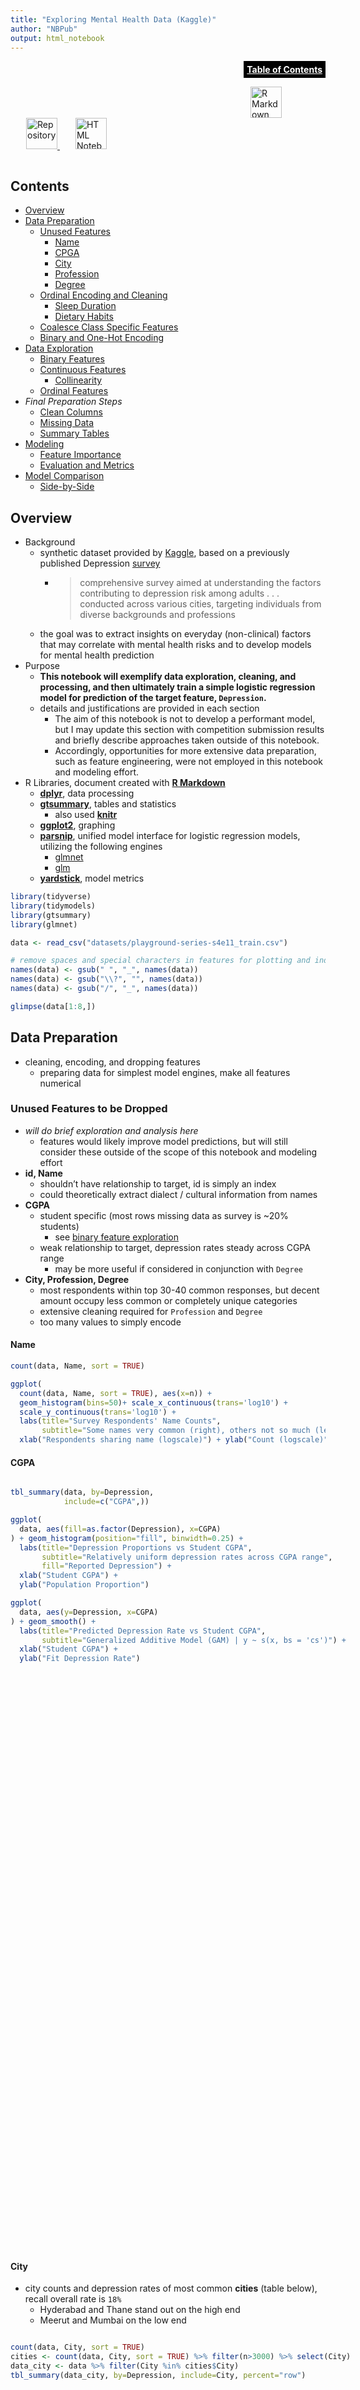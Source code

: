 ```yaml
---
title: "Exploring Mental Health Data (Kaggle)"
author: "NBPub"
output: html_notebook
---
```


<style>
.scroll-output {
  height: 30vh;
  width: 90vw;
  overflow-y: scroll;
  overflow-x: scroll;
}

blockquote { font-size: 1em;}

.stick-top {
  position: sticky;
  top: 0;
  width: max-content;
  margin-left: auto;
  font-weight: bold;
  background-color: black;
  padding: 5px;
}
</style>

<div class="stick-top"><a href="#contents" style="color: white;">Table of Contents</a></div>

<div style="display:inline-block;"> 
  <a href="https://github.com/NBPub/Health_Data_Demonstrations/blob/main/playground_s4e11_LogReg.Rmd" style="margin-left:40vw;">
    <img src="https://raw.githubusercontent.com/rstudio/rmarkdown/main/man/figures/logo.png" 
     width="50" title="R Markdown file"/>
  </a>
  <a href="https://github.com/NBPub/Health_Data_Demonstrations" style="margin-left:25px;">
    <img src="https://images.seeklogo.com/logo-png/30/2/github-logo-png_seeklogo-304612.png" 
     width="50" title="Repository"/>
  </a>
  <a href="https://github.com/NBPub/Health_Data_Demonstrations/blob/main/playground_s4e11_LogReg.nb.html" style="margin-left:25px;">
    <img src="https://cdn.iconscout.com/icon/free/png-512/free-html-5-logo-icon-download-in-svg-png-gif-file-formats--programming-langugae-language-pack-logos-icons-1175208.png"
     width="50" title="HTML Notebook"/>
  </a>
</div>

## Contents
 - [Overview](#overview)
 - [Data Preparation](#data-preparation)
   - [Unused Features](#unused-features-to-be-dropped)
     - [Name](#name)
     - [CPGA](#cpga)
     - [City](#city)
     - [Profession](#profession)
     - [Degree](#degree)
   - [Ordinal Encoding and Cleaning](#clean-and-encode-ordinal-features)
     - [Sleep Duration](#sleep_duration)
     - [Dietary Habits](#dietary_habits)
   - [Coalesce Class Specific Features](#combine-class-specific-features)
   - [Binary and One-Hot Encoding](#encode-binary-responses)
 - [Data Exploration](#exploration-tables-and-graphs)
   - [Binary Features](#binary-features)
   - [Continuous Features](#continuous-features)
     - [Collinearity ](#relationship-with-student---working-professional)
   - [Ordinal Features](#ordinal-features)
 - *Final Preparation Steps*
   - [Clean Columns](#drop-columns)
   - [Missing Data](#missing-values)
   - [Summary Tables](#final-summary-tables)
 - [Modeling](#modeling)
   - [Feature Importance](#feature-importance)
   - [Evaluation and Metrics](#model-evaluation)
 - [Model Comparison](#comparison-to-glm-engine)
   - [Side-by-Side](#direct-comparison)


## Overview

 - Background
   - synthetic dataset provided by 
 [Kaggle](https://www.kaggle.com/competitions/playground-series-s4e11/data), 
 based on a previously published Depression [survey](https://www.kaggle.com/datasets/sumansharmadataworld/depression-surveydataset-for-analysis)
     - > comprehensive survey aimed at understanding the factors contributing to 
     depression risk among adults . . . conducted across various cities, 
     targeting individuals from diverse backgrounds and professions
   - the goal was to extract insights on everyday (non-clinical) factors that may 
   correlate with mental health risks and to develop models for mental health 
   prediction
 - Purpose
   - **This notebook will exemplify data exploration, cleaning, and processing, 
   and then ultimately train a simple logistic regression model for prediction of 
   the target feature, `Depression`.**
   - details and justifications are provided in each section
     - The aim of this notebook is not to develop a performant model, but I may 
   update this section with competition submission results and briefly describe 
   approaches taken outside of this notebook.
     - Accordingly, opportunities for more extensive data preparation, such as 
     feature engineering, were not employed in this notebook and modeling effort.
 - R Libraries, document created with **[R Markdown](https://rmarkdown.rstudio.com/)**
   - **[dplyr](https://dplyr.tidyverse.org/)**, data processing
   - **[gtsummary](https://www.danieldsjoberg.com/gtsummary/)**, tables and statistics
     - also used **[knitr](https://yihui.org/knitr/)**
   - **[ggplot2](https://ggplot2.tidyverse.org/)**, graphing
   - **[parsnip](https://parsnip.tidymodels.org/)**, unified model interface for
   logistic regression models, utilizing the following engines
     - [glmnet](https://glmnet.stanford.edu/)
     - [glm](https://www.rdocumentation.org/packages/stats/versions/3.6.2/topics/glm)
   - **[yardstick](https://yardstick.tidymodels.org/)**, model metrics

```r
library(tidyverse)
library(tidymodels)
library(gtsummary)
library(glmnet)

data <- read_csv("datasets/playground-series-s4e11_train.csv")

# remove spaces and special characters in features for plotting and indexing
names(data) <- gsub(" ", "_", names(data))
names(data) <- gsub("\\?", "", names(data))
names(data) <- gsub("/", "_", names(data))

glimpse(data[1:8,])
```
## Data Preparation

 - cleaning, encoding, and dropping features
   - preparing data for simplest model engines, make all features numerical

### Unused Features to be Dropped

 - *will do brief exploration and analysis here*
     - features would likely improve model predictions, but will still consider 
     these outside of the scope of this notebook and modeling effort
 - **id, Name**
   - shouldn't have relationship to target, id is simply an index
   - could theoretically extract dialect / cultural information from names
 - **CGPA**
   - student specific (most rows missing data as survey is ~20% students)
     - see [binary feature exploration](#binary-features)
   - weak relationship to target, depression rates steady across CGPA range
     - may be more useful if considered in conjunction with `Degree`
 - **City, Profession, Degree**
   - most respondents within top 30-40 common responses, but decent amount 
   occupy less common or completely unique categories
   - extensive cleaning required for `Profession` and `Degree`
   - too many values to simply encode


#### Name
```r
count(data, Name, sort = TRUE)
```

```r
ggplot(
  count(data, Name, sort = TRUE), aes(x=n)) + 
  geom_histogram(bins=50)+ scale_x_continuous(trans='log10') + 
  scale_y_continuous(trans='log10') + 
  labs(title="Survey Respondents' Name Counts", 
       subtitle="Some names very common (right), others not so much (left), bar at 1 represents unique names") + 
  xlab("Respondents sharing name (logscale)") + ylab("Count (logscale)")
```
#### CGPA

<div class="scroll-output">
```r
tbl_summary(data, by=Depression,
            include=c("CGPA",))

ggplot(
  data, aes(fill=as.factor(Depression), x=CGPA)
) + geom_histogram(position="fill", binwidth=0.25) + 
  labs(title="Depression Proportions vs Student CGPA",
       subtitle="Relatively uniform depression rates across CGPA range",
       fill="Reported Depression") + 
  xlab("Student CGPA") + 
  ylab("Population Proportion")

ggplot(
  data, aes(y=Depression, x=CGPA)
) + geom_smooth() + 
  labs(title="Predicted Depression Rate vs Student CGPA",
       subtitle="Generalized Additive Model (GAM) | y ~ s(x, bs = 'cs')") + 
  xlab("Student CGPA") + 
  ylab("Fit Depression Rate")
```
</div>
<br>

#### City

 - city counts and depression rates of most common **cities** (table below), 
 recall overall rate is `18%`
   - Hyderabad and Thane stand out on the high end
   - Meerut and Mumbai on the low end

<div class="scroll-output">
```r
count(data, City, sort = TRUE)
cities <- count(data, City, sort = TRUE) %>% filter(n>3000) %>% select(City)
data_city <- data %>% filter(City %in% cities$City)
tbl_summary(data_city, by=Depression, include=City, percent="row") 
```
</div>
<br>

#### Profession

 - profession counts and depression rates of most common professions (table below),
 recall overall rate is `18%`
   - all of the most common professions have lower depression rates than the 
   overall survey population
   - "Unknown" likely corresponds mostly to students, who 
   [have a relatively high rate](#binary-features) of depression
   
<div class="scroll-output">
```r
count(data, Profession, sort = TRUE)
profs <- count(data, Profession, sort = TRUE) %>% filter(n>2000) %>% select(Profession)
data_profs <- data %>% filter(Profession %in% profs$Profession)
tbl_summary(data_profs, by=Depression, include=Profession, percent="row") 
```
</div>
<br>

#### Degree

 - degree counts and depression rates of most common degrees (second table), 
 recall overall rate is `18%`
 - initial look indicates varied rates between degrees, but each degree was 
 considered for current students and professionals separately (third table)
   - students base depression rate is ~59% and working professionals are ~8%
   - this important confounding feature will be discussed further in the 
   [Collinearity ](#relationship-with-student---working-professional) section
   - "Class 12" (assuming this is a American high school / GED equivalent) has 
   highest depression rates for current students and professionals by a wide 
   margin
   - "M. Ed" has relatively low depression rates for students and professionals

<div class="scroll-output">
```r
count(data, Degree, sort = TRUE)
degs <- count(data, Degree, sort = TRUE) %>% filter(n>4000) %>% select(Degree)
data_degs <- data %>% filter(Degree %in% degs$Degree)
tbl_summary(data_degs, by=Depression, include=Degree, percent="row") 
tbl_strata(data_degs %>% select(Degree, Working_Professional_or_Student, Depression), 
           strata=Working_Professional_or_Student, 
           .tbl_fun = ~.x |> tbl_summary(by=Depression, percent="row"))
```
</div>

### Clean and Encode (Ordinal Features)

#### Sleep_Duration

- categories: <5, 5-6, 7-8, >8 hours | *will encode with values 1-4, respectively*
  - some values obviously fit within categories and will be changed
    - made some arbitrary choices, like "4-6 hours" and "1-6 hours"
  - bogus and unclear values were dropped


```r
dplyr::count(data, Sleep_Duration, sort = TRUE)
```

```r
# encode sleep, first value in array indicates overall grouping

data <- data %>% mutate(Sleep_Rank = case_match(pull(data,Sleep_Duration),
  c("Less than 5 hours", "3-4 hours", "4-5 hours", "2-3 hours", "1-6 hours", 
    "45", "1-2 hours", "1-3 hours", "3-6 hours") ~ 1,
  c("5-6 hours", "4-6 hours", "6-7 hours") ~ 2,
  c("7-8 hours", "6-8 hours", "8 hours") ~ 3,
  c("More than 8 hours", "10-11 hours", "8-9 hours", "9-11 hours") ~ 4
))

paste(sum(is.na(data["Sleep_Rank"])), "sleep values missing after encoding")

```

#### Dietary_Habits

- categories: Unhealthy, Moderate, Healthy | *will encode with values 1-3*
  - very small proportion of data outside these answers and were dropped,
  though some could be inferred
    - ex: are "No" or "No Healthy" equivalent to "Unhealthy"?
  
```r
dplyr::count(data, Dietary_Habits, sort = TRUE)
```

```r
data <- data %>% mutate(Diet_Rank = case_match(pull(data,Dietary_Habits),
  c("Unhealthy") ~ 1,
  c("Moderate") ~ 2,
  c("Healthy") ~ 3,
))

paste(sum(is.na(data["Diet_Rank"])), "diet values missing after encoding")
```
### Combine Class-Specific Features

 - Common features specific to Students or Working Professionals, these 
 correspond to the majority of missing survey data
   - Academic or Work Pressure --> `Pressure`
   - Study or Job Satisfaction --> `Satisfaction`

```r
data <- data %>% mutate(Pressure = coalesce(Academic_Pressure, Work_Pressure))
data <- data %>% mutate(Satisfaction = coalesce(Study_Satisfaction, Job_Satisfaction))

head(data[c("Working_Professional_or_Student", "Academic_Pressure", 
            "Work_Pressure", "Pressure")])

head(data[c("Working_Professional_or_Student", "Study_Satisfaction",
            "Job_Satisfaction", "Satisfaction")])
```
### Encode Binary Responses

  - `Gender`, `Have_you_ever_had_suicidal_thoughts_`, 
  `Family_History_of_Mental_Illness`, and `Working_Professional_or_Student` 
    - *survey only contains two responses to gender, not enforcing a binary*
  - Could have used binary encoding for gender and student vs working professional, 
  but chose to use **one-hot encoding** to see how models handled features

```r
# one hot encode
data <- data %>% mutate(Gender_M = ifelse(Gender=="Male",1,0))
data <- data %>% mutate(Gender_F = ifelse(Gender=="Female",1,0))

data <- data %>% mutate(Professional = ifelse(Working_Professional_or_Student==
                                                "Working Professional",1,0))
data <- data %>% mutate(Student = ifelse(Working_Professional_or_Student==
                                                "Student",1,0))

# binary encode, character to numerical
data <- data %>% mutate(Suicidal_Thoughts = ifelse(
  Have_you_ever_had_suicidal_thoughts_=="Yes",1,0))

data <- data %>% mutate(Family_History = ifelse(
  Family_History_of_Mental_Illness=="Yes",1,0))
```

## Exploration Tables and Graphs
 - feature distributions, target relationships, and interrelationships
 - *`Depression = 1` corresponds to `"yes"` and `0` to `"no"`*
   
### Binary Features

 - response counts
   - binary feature responses are balanced, except for students vs working 
 professionals and target feature, `Depression`
 - relationship to Depression
   - having suicidal thoughts and being a student are tied much more strongly to 
 reported depression than the alternatives (not having suicidal thoughts, being 
 a working professional)
   - gender and family history of mental illness do not strongly influence target
   - *table presented against Depression in 
 [final summary](#final-summary-tables)*


```r
tbl_summary(data, include=c("Gender","Have_you_ever_had_suicidal_thoughts_",
                            "Family_History_of_Mental_Illness",
                            "Working_Professional_or_Student",
                            "Depression"))
```

<div class="scroll-output">
**Gender**
```r
prop_f <- 100*dim(filter(data, Gender_F == 1 & Depression==1))[1] / 
  dim(filter(data, Gender_F == 1))[1]

prop_m <- 100*dim(filter(data, Gender_M == 1 & Depression==1))[1] / 
  dim(filter(data, Gender_M == 1))[1]

ggplot(
  data, aes(x=Gender, fill=as.factor(Depression))
) + geom_bar(position="stack") + 
  labs(title="Depression Proportion vs Gender",
       subtitle=paste(round(prop_f,1), "% females depressed | ",
                      round(prop_m,1), "% males depressed"),
       fill="Reported Depression") + 
  xlab("Reported Gender") + 
  ylab("Number of Survey Respondents")
```
**Suicidal Thoughts**
```r
prop_y <- 100*dim(filter(data, Suicidal_Thoughts == 1 & Depression==1))[1] / 
  dim(filter(data, Suicidal_Thoughts == 1))[1]

prop_n <- 100*dim(filter(data, Suicidal_Thoughts == 0 & Depression==1))[1] / 
  dim(filter(data, Suicidal_Thoughts == 0))[1]

ggplot(
  data, aes(x=Have_you_ever_had_suicidal_thoughts_, fill=as.factor(Depression))
) + geom_bar(position="stack") +
  labs(title="Depression Proportion vs Suicidal Thoughts",
       subtitle=paste(round(prop_n,1), "% depressed without suicidal thoughts | ",
                      round(prop_y,1), "% depressed with suicidal thoughts"),
       fill="Reported Depression") + 
  xlab("Reported Having Suicidal Thoughts") + 
  ylab("Number of Survey Respondents")
```
**Family History of Mental Illness**
```r
prop_y <- 100*dim(filter(data, Family_History == 1 & Depression==1))[1] / 
  dim(filter(data, Family_History == 1))[1]

prop_n <- 100*dim(filter(data, Family_History == 0 & Depression==1))[1] / 
  dim(filter(data, Family_History == 0))[1]

ggplot(
  data, aes(x=Family_History_of_Mental_Illness, fill=as.factor(Depression))
) + geom_bar(position="stack") + 
  labs(title="Depression Proportion vs Family History of Mental Illness",
       subtitle=paste(round(prop_n,1), "% depressed without family history | ",
                      round(prop_y,1), "% depressed with family history"),
       fill="Reported Depression") + 
  xlab("Reported Having Family History of Mental Illness") + 
  ylab("Number of Survey Respondents")
```
**Student or Working Professional**
```r
prop_s <- 100*dim(filter(data, Student == 1 & Depression==1))[1] / 
  dim(filter(data, Student == 1))[1]

prop_w <- 100*dim(filter(data, Professional == 1 & Depression==1))[1] / 
  dim(filter(data, Professional == 1))[1]

ggplot(
  data, aes(x=Working_Professional_or_Student, fill=as.factor(Depression))
) + geom_bar(position="stack") + 
  labs(title="Depression Proportion vs Student/Professional",
       subtitle=paste(round(prop_s,1), "% students depressed | ",
                      round(prop_w,1), "% professionals depressed"),
       fill="Reported Depression") + 
  xlab("Student or Working Professional") + 
  ylab("Number of Survey Respondents")
```
</div>

### Continuous Features 

 - higher work-study hours and lower ages match up with much higher rates of 
 reported depression
   - *table shows each feature against Depression: 0 (no) or 1 (yes)*
 - however each feature is entangled with the student/working professional 
 classification of survey respondents

 
```r
tbl_summary(data, by=Depression,
            include=c("Age", "Work_Study_Hours",))
```

<div class="scroll-output">

**Work or Study Hours**
```r
ggplot(
  data, aes(fill=as.factor(Depression), x=Work_Study_Hours)
) + geom_histogram(binwidth=1, position="stack") + 
  labs(title="Survey Time Working/Studying Distribution with/without Depression",
       subtitle="Higher proportion depressed that spend more time working/studying",
       fill="Reported Depression") + 
  xlab("Hours spent working or studying") + 
  ylab("Survey Respondents")

ggplot(
  data, aes(y=Depression, x=Work_Study_Hours)
) + geom_smooth() + 
  labs(title="Predicted Depression Rate vs Time Working/Studying",
       subtitle="Generalized Additive Model (GAM) | y ~ s(x, bs = 'cs')") + 
  xlab("Hours spent working or studying") + 
  ylab("Fit Depression Rate")
```

**Age**
```r
ggplot(
  data, aes(fill=as.factor(Depression), x=Age)
) + geom_histogram(binwidth=1, position="stack") + 
  labs(title="Survey Age Distribution with/without Depression",
       subtitle="Higher proportion depressed at lower ages",
       fill="Reported Depression") + 
  xlab("Age (years)") + 
  ylab("Survey Respondents")

ggplot(
  data, aes(y=Depression, x=Age)
) + geom_smooth() + 
  labs(title="Predicted Depression Rate vs Respondent Age",
       subtitle="Generalized Additive Model (GAM) | y ~ s(x, bs = 'cs')") + 
  xlab("Age (years)") + 
  ylab("Fit Depression Rate")
```
</div><br>

#### Relationship with Student - Working Professional

 - three features correlate strongly to target: age, work-study hours, and 
 being a student instead of a working professional; and are also interrelated
 - clear age division between students and working professionals
   - very few students older or professionals younger than 35 years
 - students spend more hours working and studying than do professionals
 
```r
tbl_strata(data %>% select(Age, Work_Study_Hours, 
                           Working_Professional_or_Student, Depression), 
           strata=Working_Professional_or_Student, 
           .tbl_fun = ~.x |> tbl_summary(by=Depression, 
                                         statistic = all_continuous() ~ 
                                           "{mean} | {median} ({p25}, {p75})"))
```

<br><hr><br>

<div class="scroll-output">
**Age**
```r
tbl_continuous(data,  variable=Age,
               include=c("Working_Professional_or_Student", "Depression", ))

n_students <- round(100*sum(data$Student)/dim(data[1]),1)
n_pros <- round(100*sum(data$Professional)/dim(data[1]),1)

ggplot(data, aes(x=Age, color=Working_Professional_or_Student,
                 fill=Working_Professional_or_Student)) + 
        geom_density(linewidth=1.2, alpha=0.3) + 
        labs(title="Sharp age cutoff for Students vs Working Professionals", 
             subtitle = paste("Survey population:", n_students, "% students | ", 
                              n_pros, "% professionals")) + 
        xlab("Age (yrs)") + ylab("Proportion of Respondents")

ggplot(data, aes(y=Age, x=Working_Professional_or_Student,
                 color=Working_Professional_or_Student,
                 fill = Working_Professional_or_Student)) + 
        geom_boxplot(alpha=0.5) + 
        labs(title="Sharp age cutoff for Students vs Working Professionals") + 
        ylab("Age (yrs)") + xlab("")
```

**Work-Study Hours**
```r
tbl_continuous(data,  variable=Work_Study_Hours,
               include=c("Working_Professional_or_Student", "Depression", ))

ggplot(data, aes(Work_Study_Hours, col=Working_Professional_or_Student, 
                 fill=Working_Professional_or_Student)) + 
        geom_density(linewidth=1.2, alpha=0.3,) + 
        labs(title="Students are busier than Professionals") + 
        xlab("Work-Study Hours") + 
        ylab("Proportion of Respondents")

ggplot(data, aes(y=Work_Study_Hours, x=Working_Professional_or_Student,
                 color=Working_Professional_or_Student,
                 fill = Working_Professional_or_Student)) + 
        geom_boxplot(alpha=0.5) + 
        labs(title="Students are busier than Professionals") + 
        ylab("Work-Study Hours") + xlab("")
```
</div><br>

### Ordinal Features

 - table shows separate student or working professional specific **Pressure** 
 and **Satisfaction** to  show different rates between students and working 
 professionals
   - overall `Pressure` and `Satisfaction` against `Depression` is shown in the 
   graphs below and in the [final tables](#final-summary-tables)
 - generally low slope magnitudes and R2's indicate features don't strongly 
 influence target alone. sign of slope (+/-) helpful indication of relationships
   - overall feature ranges should be considered when comparing slopes
   - *could subtract `1` to get more meaningful intercept values*
 - `Financial_Stress` and `Pressure` show strongest relationships to `Depression`
 - should expect self-reported, subjective features to be less useful than 
 continuous variables. 
   - lower granularity of ranked features is probably good for survey design, 
   but may limit extractable target relationships

<div class="scroll-output">   
```r
tbl_summary(data, by=Depression, 
            include=c("Academic_Pressure", "Work_Pressure", 
                         "Study_Satisfaction", "Job_Satisfaction", 
                         "Financial_Stress", "Sleep_Rank", "Diet_Rank"),
            percent="cell")
```
</div><br>


<div class="scroll-output">  
**Sleep**
```r
ggplot(
  data, aes(fill=as.factor(Depression), x=Sleep_Rank)
) + geom_bar(position="stack") + 
  labs(title="Survey Sleep Distribution with/without Depression (count)",
       subtitle="Relationship between depression and sleep rank not clear",
       fill="Reported Depression") + 
  xlab("Sleep Ranking (1-4), lower is less hours per night") + 
  ylab("Survey Respondents")

ggplot(
  data, aes(fill=as.factor(Depression), x=Sleep_Rank)
) + geom_bar(position="fill") + 
  labs(title="Survey Sleep Distribution with/without Depression (ratio)",
       subtitle="Relationship between depression and sleep rank not clear",
       fill="Reported Depression") + 
  xlab("Sleep Ranking (1-4), lower is less hours per night") + 
  ylab("Survey Respondent Fraction")

line <- lm(Depression ~ Sleep_Rank, data)

ggplot(
  data, aes(y=Depression, x=Sleep_Rank)
) + geom_smooth(method="glm") + 
  labs(title="Predicted Depression Rate vs Sleep Ranking, linear fit | y~x",
       subtitle=paste("slope:", round(line$coefficients[2],3),
                      "| intercept:", round(line$coefficients[1],3),
                      "| R2:", round(summary(line)$r.squared,3))) + 
  xlab("Sleep Ranking (1-4), lower is less hours per night") + 
  ylab("Model predicted Depression Rate")
```

**Diet**
```r
ggplot(
  data, aes(fill=as.factor(Depression), x=Diet_Rank)
) + geom_bar(position="stack") + 
  labs(title="Survey Diet Rank with/without Depression (count)",
       subtitle="Higher proportion depressed that reported less healthy diets",
       fill="Reported Depression") + 
  xlab("Diet Rank (1-3), higher is more healthy") + 
  ylab("Survey Respondents")

ggplot(
  data, aes(fill=as.factor(Depression), x=Diet_Rank)
) + geom_bar(position="fill") + 
  labs(title="Survey Diet Rank with/without Depression (ratio)",
       subtitle="Higher proportion depressed that reported less healthy diets",
       fill="Reported Depression") + 
  xlab("Diet Rank (1-3), higher is more healthy") + 
  ylab("Survey Respondent Fraction")

line <- lm(Depression ~ Diet_Rank, data)

ggplot(
  data, aes(y=Depression, x=Diet_Rank)
) + geom_smooth(method="glm") + 
  labs(title="Predicted Depression Rate vs Diet Rank, linear fit | y~x",
       subtitle=paste("slope:", round(line$coefficients[2],3),
                      "| intercept:", round(line$coefficients[1],3),
                      "| R2:", round(summary(line)$r.squared,3))) + 
  xlab("Diet Rank (1-3), higher is more healthy") + 
  ylab("Model predicted Depression Rate")
```

**Satisfaction (Job, Studies)**
```r
ggplot(
  data, aes(fill=as.factor(Depression), x=Satisfaction)
) + geom_bar(position="stack") + 
  labs(title="Survey Satisfaction Distribution with/without Depression (count)",
       subtitle="Higher proportion depressed at lower reported satisfaction",
       fill="Reported Depression") + 
  xlab("Work or Study Satisfaction (1-5)") + 
  ylab("Survey Respondents")

ggplot(
  data, aes(fill=as.factor(Depression), x=Satisfaction)
) + geom_bar(position="fill") + 
  labs(title="Survey Satisfaction Distribution with/without Depression (ratio)",
       subtitle="Higher proportion depressed at lower reported satisfaction",
       fill="Reported Depression") + 
  xlab("Work or Study Satisfaction (1-5)") + 
  ylab("Survey Respondent Fraction")

line <- lm(Depression ~ Satisfaction, data)

ggplot(
  data, aes(y=Depression, x=Satisfaction)
) + geom_smooth(method="glm") + 
  labs(title="Predicted Depression Rate vs Satisfaction, linear fit | y~x",
       subtitle=paste("slope:", round(line$coefficients[2],3),
                      "| intercept:", round(line$coefficients[1],3),
                      "| R2:", round(summary(line)$r.squared,3))) + 
  xlab("Work or Study Satisfaction (1-5)") + 
  ylab("Model predicted Depression Rate")
```

**Pressure (Work, Studies)**
```r
ggplot(
  data, aes(fill=as.factor(Depression), x=Pressure)
) + geom_bar(position="stack") + 
  labs(title="Survey Pressure Distribution with/without Depression (count)",
       subtitle="Higher proportion depressed at higher reported pressure",
       fill="Reported Depression") + 
  xlab("Work or Study Pressure (1-5)") + 
  ylab("Survey Respondents")

ggplot(
  data, aes(fill=as.factor(Depression), x=Pressure)
) + geom_bar(position="fill") + 
  labs(title="Survey Pressure Distribution with/without Depression (ratio)",
       subtitle="Higher proportion depressed at higher reported pressure",
       fill="Reported Depression") + 
  xlab("Work or Study Pressure (1-5)") + 
  ylab("Survey Respondent Fraction")

line <- lm(Depression ~ Pressure, data)

ggplot(
  data, aes(y=Depression, x=Pressure)
) + geom_smooth(method="glm") + 
  labs(title="Predicted Depression Rate vs Pressure, linear fit | y~x",
       subtitle=paste("slope:", round(line$coefficients[2],3),
                      "| intercept:", round(line$coefficients[1],3),
                      "| R2:", round(summary(line)$r.squared,3))) + 
  xlab("Work or Study Pressure (1-5)") + 
  ylab("Model predicted Depression Rate")
```

**Financial Stress**
```r
ggplot(
  data, aes(fill=as.factor(Depression), x=Financial_Stress)
) + geom_bar(position="stack") + 
  labs(title="Survey Financial Stress Distribution with/without Depression (count)",
       subtitle="Higher proportion depressed at higher reported stress",
       fill="Reported Depression") + 
  xlab("Financial Stress (1-5)") + 
  ylab("Survey Respondents")

ggplot(
  data, aes(fill=as.factor(Depression), x=Financial_Stress)
) + geom_bar(position="fill") + 
  labs(title="Survey Financial Stress Distribution with/without Depression (ratio)",
       subtitle="Higher proportion depressed at higher reported stress",
       fill="Reported Depression") + 
  xlab("Financial Stress (1-5)") + 
  ylab("Survey Respondent Fraction")

line <- lm(Depression ~ Financial_Stress, data)

ggplot(
  data, aes(y=Depression, x=Financial_Stress)
) + geom_smooth(method="glm") + 
  labs(title="Predicted Depression Rate vs Financial Stress, linear fit | y~x",
       subtitle=paste("slope:", round(line$coefficients[2],3),
                      "| intercept:", round(line$coefficients[1],3),
                      "| R2:", round(summary(line)$r.squared,3))) + 
  xlab("Financial Stress (1-5)") + 
  ylab("Model predicted Depression Rate")
```
</div>

### Drop Columns
 - drop processed and unused features
 - remaining features are now numeric for model

```r
# drop features not used for model
# id, profession, cgpa, name, city, degree
keep_cols <- c(
  "Gender_M", "Gender_F", "Age", "Professional", "Student", 
  "Suicidal_Thoughts",  "Family_History", "Work_Study_Hours",
  "Financial_Stress", "Pressure", "Satisfaction", "Sleep_Rank", "Diet_Rank",
  "Depression"
)

data <- data[,keep_cols]
glimpse(data[1:10,keep_cols])

```
### Missing Values

  - dropped the less than 0.6% of total responses with various missing features
    - most rows with missing data have multiple features missing
  - cleaning/encoding choices for **Sleep** and **Diet** features could be 
  altered to retain more data, or features could be dropped


```r
missing <- data %>% filter(if_any(everything(), is.na))

print(paste(
  dim(missing)[1], "responses with missing data out of", dim(data)[1])
  )
```

<div class="scroll-output">
```r
options(knitr.kable.NA=
          "<span style='background-color:red;'>&nbsp;&nbsp;&nbsp;&nbsp;&nbsp;</span>")
knitr::kable(missing, excape=TRUE)
```
</div><br>

```r
# Assess missing data
miss_count <- data.frame(
  name=names(data),
  value = 100*colSums(is.na(data)/dim(data)[1])
  )

ggplot(
  miss_count, aes(y=name, x=value, fill=value)
) + geom_bar(stat="identity") + 
  labs(title=paste("Missing Data out of", dim(data)[1], "total responses")) +
  xlab("Percent Missing") + ylab("Feature")
```

```r
data <- data %>% drop_na()
```

### Final Summary Tables

 - feature counts with `1` and without depression `0`
   - percentages presented per row
 - recall overall depression rate for survey population is **18%**

```r
tbl_summary(data, by=Depression, 
            include=c("Gender_M", "Gender_F", "Professional", "Student", 
                      "Suicidal_Thoughts", "Family_History", "Age",
                      "Work_Study_Hours"),
            percent="row")
```

<hr>
<div class="scroll-output">
```r
tbl_summary(data, by=Depression, 
            include=c("Financial_Stress","Pressure", "Satisfaction", 
                      "Sleep_Rank", "Diet_Rank"),
            percent="row")
``` 
</div>


## Modeling

 - goal: build simple [logistic regression model](https://parsnip.tidymodels.org/articles/Examples.html?q=logistic_#logistic_reg-models) 
 for proof of concept, then evaluate fit and results
    - not worried about tuning model parameters, cross-validation, etc . . .
    - [glmnet](https://parsnip.tidymodels.org/reference/details_logistic_reg_glmnet.html)
    engine with L2 regularization (Ridge), later compared to 
    [glm](https://parsnip.tidymodels.org/reference/details_logistic_reg_glm.html) 
    engine
 - could retain `id` for more detailed results evaluation
 
*Code for loading and preparing data copied below for convenience*
<div class="scroll-output">
```r
data <- read_csv("datasets/playground-series-s4e11_train.csv")

# rename features for plotting and indexing
names(data) <- gsub(" ", "_", names(data))
names(data) <- gsub("\\?", "", names(data))
names(data) <- gsub("/", "_", names(data))

# clean and encode sleep and diet into ranks
data <- data %>% mutate(Sleep_Rank = case_match(pull(data,Sleep_Duration),
  c("Less than 5 hours", "3-4 hours", "4-5 hours", "2-3 hours", "1-6 hours", 
    "45", "1-2 hours", "1-3 hours", "3-6 hours") ~ 1,
  c("5-6 hours", "4-6 hours", "6-7 hours") ~ 2,
  c("7-8 hours", "6-8 hours", "8 hours") ~ 3,
  c("More than 8 hours", "10-11 hours", "8-9 hours", "9-11 hours") ~ 4
))

data <- data %>% mutate(Diet_Rank = case_match(pull(data,Dietary_Habits),
  c("Unhealthy") ~ 1,
  c("Moderate") ~ 2,
  c("Healthy") ~ 3,
))

# coalese student/professional specific features
data <- data %>% mutate(Pressure = coalesce(Academic_Pressure, Work_Pressure))
data <- data %>% mutate(Satisfaction = coalesce(Study_Satisfaction, Job_Satisfaction))

# encode binary features
data <- data %>% mutate(Gender_M = ifelse(Gender=="Male",1,0))
data <- data %>% mutate(Gender_F = ifelse(Gender=="Female",1,0))

data <- data %>% mutate(Professional = ifelse(Working_Professional_or_Student==
                                                "Working Professional",1,0))
data <- data %>% mutate(Student = ifelse(Working_Professional_or_Student==
                                                "Student",1,0))

data <- data %>% mutate(Suicidal_Thoughts = ifelse(
  Have_you_ever_had_suicidal_thoughts_=="Yes",1,0))

data <- data %>% mutate(Family_History = ifelse(
  Family_History_of_Mental_Illness=="Yes",1,0))

# drop columns, remove missing rows
keep_cols <- c(
  "Gender_M", "Gender_F", "Age", "Professional", "Student", "Suicidal_Thoughts",
  "Family_History", "Work_Study_Hours", "Financial_Stress", "Pressure", 
  "Satisfaction", "Sleep_Rank", "Diet_Rank", "Depression"
)

data <- data[,keep_cols]
data <- data %>% drop_na()
```
</div><br>

***Convert target into a factor for modeling, confirm target stratification***

```r
data$Depression <- as.factor(data$Depression)

set.seed(42)

split <- initial_split(data, prop=0.8, strata=Depression)

train <- split %>% training()
test <- split %>% testing()

# head(train)
# head(test)

dplyr::count(train, Depression, sort = TRUE)
dplyr::count(test, Depression, sort = TRUE)
```

```r
# GLMNet
model <- logistic_reg(mixture=double(1), penalty=double(1),
                      engine = "glmnet", mode="classification") %>%
  fit(Depression ~ ., data = train)

extract_spec_parsnip(model)
tidy(model)
```
### Feature Importance

 - feature importance corresponds with data exploration findings above
   - `Suicidal_Thoughts` and being a `Student` vs. `Professional` most predictive
 - positive or negative influence of features also matches above findings
   - *note opposing values for one hot encoded, binary features*
  
```r
coeff <- tidy(model) %>% 
  arrange(desc(abs(estimate)))

ggplot(coeff, aes(y = term, x = estimate, fill = term)) + geom_col() + 
  labs(title="Model feature importance", fill="Feature") + 
  xlab("Model sensitivity with respsect to feature") + 
  ylab("Survey Feature")
```

```r
# Class Predictions
pred_y <- predict(model, test,
                      type = "class")

# Class Probabilities
pred_proba <- predict(model, test,
                      type = "prob")

results <- test %>%
           select(Depression) %>%
           bind_cols(pred_y, pred_proba)

sample_n(results, 10)
```

### Model Evaluation

**Metrics are not definitive! Only one train-test split has been evaluated.**

 - model achieves reasonable accuracy! kappa score indicates its better than chance
 - predicted probabilities for incorrect predictions are not far from `0.5` 
 threshold, and correct predictions are more confident
 - balanced precision and recall
   - could make case that a model should be optimized for recall, as *minimizing* 
   false negatives could be more important for treatment distribution. in other 
   words, assuming a support based treatment, false positives may not be as 
   detrimental as missing those with depression
 - ROC and Precision-Recall curves presented without discussion, will overlay 
 results from the next model in the following section

**Prediction Probability Distributions**
<div class="scroll-output">
```r
ggplot(results %>% filter(Depression==1 & .pred_class==0), aes(x=.pred_1)) + 
  geom_boxplot() +
  labs(title='False Negative predicted depression probabilities',
       subtitle="Respondents reported depression but model predicted NO") + 
  xlab("Model predicted depression probability")

ggplot(results %>% filter(Depression==0 & .pred_class==0), aes(x=.pred_1)) + 
  geom_boxplot() +
  labs(title='True Negative predicted depression probabilities',
       subtitle="Model correctly predicted NO (0)") + 
  xlab("Model predicted depression probability")


ggplot(results %>% filter(Depression==0 & .pred_class==1), aes(x=.pred_1)) + 
  geom_boxplot() +
  labs(title='False Positive predicted depression probabilities',
       subtitle="Respondents did not report depression but model predicted YES") + 
  xlab("Model predicted depression probability")

ggplot(results %>% filter(Depression==1 & .pred_class==1), aes(x=.pred_1)) + 
  geom_boxplot() +
  labs(title='True Positive predicted depression probabilities',
       subtitle="Model correctly predicted YES (1)") + 
  xlab("Model predicted depression probability")
```
</div><br>

**Model Metrics**
<div class="scroll-output">
```r
# data, truth, estimate
scores <- accuracy(results, truth = Depression, estimate = .pred_class)

scores <- scores %>% add_row(
  precision(results, truth = Depression, estimate = .pred_class)
)
scores <- scores %>% add_row(
  recall(results, truth = Depression, estimate = .pred_class)
)
scores <- scores %>% add_row(
  kap(results, truth = Depression, estimate = .pred_class)
)
scores <- scores %>% add_row(
  roc_auc(results, Depression, .pred_0)
)
scores

cmat <- conf_mat(results, Depression, .pred_class)
cmat
summary(cmat)
```
</div><br>

**Receiver Operating Characteristic and Precision-Recall Curves**
<div class="scroll-output">
```r
roc_c <- roc_curve(results, Depression, .pred_0)

ggplot(roc_c,
       aes(x=1-specificity, y=sensitivity)) + 
  geom_line(color="blue", linewidth=1.2) +
  # geom_segment(aes(x=0, xend=1, y=0, yend=1), linetype=2) + 
  geom_abline(linetype=2, ) + 
  labs(title = "ROC Curve") + xlab("False Positive Rate") + 
  ylab("True Positive Rate")

slice_sample(roc_c, n=10) %>% arrange(.threshold)
```

```r
pr_c <- pr_curve(results, Depression, .pred_0)

base_rate <- 1-(sum(as.numeric(test$Depression)-1)/dim(test)[1])

ggplot(pr_c,
       aes(x=recall, y=precision)) + 
  geom_line(color="blue", linewidth=1.2) +
  geom_hline(yintercept=base_rate, linetype=2) + 
  annotate("text", x=0.5, y=base_rate+.005, 
           label=paste("test set NO Depression rate", 100*round(base_rate,2), 
                       "%")) + 
  labs(title = "Precision-Recall Curve") + 
  xlab("Recall") + 
  ylab("Precision")

slice_sample(pr_c, n=10) %>% arrange(.threshold)
```
</div>

### Comparison to GLM engine

 - model handles one-hot-encoded binary features differently, 
 only uses one of two
   - *Gender, Student vs Professional*
 - overall similar feature importances, opposite intercept
 - *metrics compared directly in [section](#direct-comparison) below*

<div class="scroll-output">
```r
# Define and fit model
model2 <- logistic_reg(engine = "glm", mode="classification") %>%
  fit(Depression ~ ., data = train)

tidy(model2)
extract_spec_parsnip(model2)

# Feature Importance Plot
coeff2 <- tidy(model2) %>% 
  arrange(desc(abs(estimate)))

ggplot(coeff2, aes(y = term, x = estimate, fill = term)) + geom_col() + 
  labs(title="Model feature importance",  fill="Feature") + 
  xlab("Model sensitivity with respsect to feature") + 
  ylab("Feature, Survey Question")


# Predictions
pred_y2 <- predict(model2, test,
                      type = "class")

pred_proba2 <- predict(model2, test,
                      type = "prob")

results2 <- test %>%
           select(Depression) %>%
           bind_cols(pred_y2, pred_proba2)


# metrics
scores2 <- accuracy(results2, truth = Depression, estimate = .pred_class)

scores2 <- scores2 %>% add_row(
  precision(results2, truth = Depression, estimate = .pred_class)
)

scores2 <- scores2 %>% add_row(
  recall(results2, truth = Depression, estimate = .pred_class)
)

scores2 <- scores2 %>% add_row(
  kap(results2, truth = Depression, estimate = .pred_class)
)

scores2 <- scores2 %>% add_row(
  roc_auc(results2, Depression, .pred_0)
)

scores2

cmat2 <- conf_mat(results2, Depression, .pred_class)
cmat2
summary(cmat2)
```
</div>

### Direct Comparison

 - similar performance in terms of accuracy, higher precision and lower recall
   - as discussed, this might be worse, depending on desired application of 
     model. however differences are slight
 - might expect bigger changes to original model performance by altering `glmnet` 
   hyperparameters
```r
comparison <- select(scores, .metric)
comparison["glmnet"] <- select(scores, .estimate)
comparison["glm"] <- select(scores2, .estimate)
comparison

roc_c2 <- roc_curve(results2, Depression, .pred_0)
pr_c2 <- pr_curve(results2, Depression, .pred_0)
roc_c["spec2"] <- roc_c2["specificity"]
roc_c["sens2"] <- roc_c2["sensitivity"]
pr_c["recall2"] <- pr_c2["recall"]
pr_c["precision2"] <- pr_c2["precision"]
```
```r
ggplot(roc_c) + 
  geom_line(aes(x = 1-specificity, y = sensitivity, 
                color=paste("glmnet, auc =", round(comparison[5,"glmnet"],3))),
            linewidth=3) + 
  geom_line(aes(x = 1-spec2, y = sens2, 
                color=paste("glm, auc =", round(comparison[5,"glm"],3))),
            linewidth=1.5, linetype=2) + 
  geom_abline(linetype=2) + 
  labs(title = "ROC Curves", subtitle="Models show similar performance",
       color="LogReg engine") + 
  xlab("False Positive Rate") + 
  ylab("True Positive Rate")

```
<hr>
```r
base_rate <- 1-(sum(as.numeric(test$Depression)-1)/dim(test)[1])

ggplot(pr_c) + 
  geom_line(aes(x = recall, y = precision, color="glmnet"),linewidth=3) +  
  geom_line(aes(x = recall2, y = precision2, color="glm"), 
            linewidth=1.5, linetype=2) +  
  geom_hline(yintercept=base_rate, linetype=2) +  
  annotate("text", x=0.5, y=base_rate+.005, 
           label=paste("test set NO Depression rate", 100*round(base_rate,2), 
                       "%")) + 
  labs(title = "Precision-Recall Curves", 
       subtitle="Models show similar performance",
       color="LogReg engine") + 
  xlab("Recall") + 
  ylab("Precision")
```
